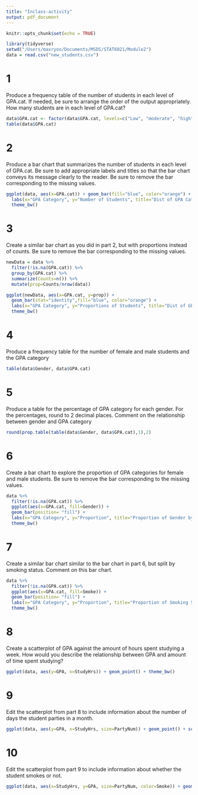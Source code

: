 ```yaml
---
title: "Inclass-activity"
output: pdf_document
---
```


```r
knitr::opts_chunk$set(echo = TRUE)
```

```r
library(tidyverse)
setwd("/Users/maxryoo/Documents/MSDS/STAT6021/Module2")
data = read.csv("new_students.csv")
```

# 1
Produce a frequency table of the number of students in each level of GPA.cat. If needed, be sure to arrange the order of the output appropriately. How many students are in each level of GPA.cat?

```r
data$GPA.cat <- factor(data$GPA.cat, levels=c("Low", "moderate", "high"))
table(data$GPA.cat)
```

# 2
Produce a bar chart that summarizes the number of students in each level of GPA.cat. Be sure to add appropriate labels and titles so that the bar chart conveys its message clearly to the reader. Be sure to remove the bar corresponding to the missing values.

```r
ggplot(data, aes(x=GPA.cat)) + geom_bar(fill="blue", color="orange") + 
  labs(x="GPA Category", y="Number of Students", title="Dist of GPA Category") +
  theme_bw()
```

# 3
Create a similar bar chart as you did in part 2, but with proportions instead of counts. Be sure to remove the bar corresponding to the missing values.

```r
newData = data %>%
  filter(!is.na(GPA.cat)) %>%
  group_by(GPA.cat) %>%
  summarize(Counts=n()) %>%
  mutate(prop=Counts/nrow(data))

ggplot(newData, aes(x=GPA.cat, y=prop)) +
  geom_bar(stat="identity",fill="blue", color="orange") +
  labs(x="GPA Category", y="Proportions of Students", title="Dist of GPA Category") +
  theme_bw()
```
# 4
Produce a frequency table for the number of female and male students and the GPA category
```r
table(data$Gender, data$GPA.cat)
```

# 5
Produce a table for the percentage of GPA category for each gender. For the percentages, round to 2 decimal places. Comment on the relationship between gender and GPA category

```r
round(prop.table(table(data$Gender, data$GPA.cat),1),2)
```

# 6
Create a bar chart to explore the proportion of GPA categories for female and male students. Be sure to remove the bar corresponding to the missing values.

```r
data %>% 
  filter(!is.na(GPA.cat)) %>%
  ggplot(aes(x=GPA.cat, fill=Gender)) +
  geom_bar(position= "fill") +
  labs(x="GPA Category", y="Proportion", title="Proportion of Gender by GPA Category") +
  theme_bw()
```

# 7
Create a similar bar chart similar to the bar chart in part 6, but split by smoking status. Comment on this bar chart.
```r
data %>% 
  filter(!is.na(GPA.cat)) %>%
  ggplot(aes(x=GPA.cat, fill=Smoke)) +
  geom_bar(position= "fill") +
  labs(x="GPA Category", y="Proportion", title="Proportion of Smoking Status by GPA Category") +
  theme_bw()
```

# 8
Create a scatterplot of GPA against the amount of hours spent studying a week. How would you describe the relationship between GPA and amount of time spent studying?

```r
ggplot(data, aes(y=GPA, x=StudyHrs)) + geom_point() + theme_bw()
```

# 9
Edit the scatterplot from part 8 to include information about the number of days the student parties in a month.

```r
ggplot(data, aes(y=GPA, x=StudyHrs, size=PartyNum)) + geom_point() + scale_size(range=c(1,5)) + theme_bw()
```

# 10
Edit the scatterplot from part 9 to include information about whether the student smokes or not.
```r
ggplot(data, aes(x=StudyHrs, y=GPA, size=PartyNum, color=Smoke)) + geom_point(alpha=0.5) + scale_size(range=c(1,5)) + theme_bw()
```

